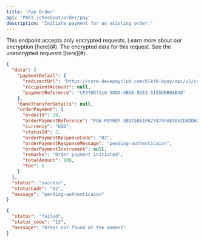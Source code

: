 ```yaml
---
title: 'Pay Order'
api: 'POST /checkout/order/pay'
description: 'Initiate payment for an existing order.'
---
```


<Warning>
This endpoint accepts only encrypted requests. Learn more about our encryption [here](#).
</Warning>

<ParamField body="data" type="string" placeholder="enter encrypted value" required>
  The encrypted data for this request. See the unencrypted requests [here](#).
</ParamField>

<ResponseExample>

```json 200
{
  "data": {
    "paymentDetail": {
      "redirectUrl": "https://core.devepayclub.com/blktk-kpay/api/v1/card/initiatetransaction?tx1=NUJHIK51459855174059672277413231740596722774&t2=fd83e64b11ed12225bf69655d40dc3b55b28dfca784bcd8c3d46af0078e8eaa2",
      "recipientAccount": null,
      "paymentReference": "CP370D7116-5DDA-4BDE-81E3-5155DBB0AB48"
    },
    "bankTransferDetails": null,
    "orderPayment": {
      "orderId": 29,
      "orderPaymentReference": "PGW-PAYREF-3B315861F627474FA83852DBDD6CE71A",
      "currency": "USD",
      "statusId": 2,
      "orderPaymentResponseCode": "02",
      "orderPaymentResponseMessage": "pending-authenticaion",
      "orderPaymentInstrument": null,
      "remarks": "Order payment initiated",
      "totalAmount": 106,
      "fee": 6
    }
  },
  "status": "success",
  "statusCode": "02",
  "message": "pending-authenticaion"
}
```

```json 400
{
  "status": "failed",
  "status_code": "13",
  "message": "Order not found at the moment"
}
```

</ResponseExample>